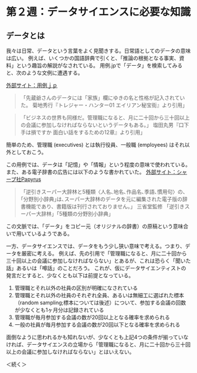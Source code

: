 # 第２週：データサイエンスに必要な知識{#requisite}

## データとは{#what_data}

我々は日常、データという言葉をよく見聞きする。日常語としてのデータの意味は広い。
例えば、いくつかの国語辞典で引くと、「推論の根拠となる事実、資料」という趣旨の解説がなされている。
用例.jpで「データ」を検索してみると、次のような文例に遭遇する。

[外部サイト：用例ｊｐ](http://yourei.jp){target="_blank"}

> 「先蔵爺さんのデータには「家族」欄にゆきの名と性格が記入されていた。
> 菊地秀行『トレジャー・ハンター01 エイリアン秘宝街』より引用」

>「ビジネスの世界も同様だ。管理職になると、月に二十回から三十回以上の会議に参加しなければならないというデータもある。」
> 塩田丸男『口下手は損ですか 面白い話をするための12章』より引用」

簡単のため、管理職 (executives) とは執行役員、一般職 (employees) はそれ以外としておこう。

この用例では、データは「記憶」や「情報」という程度の意味で使われている。また、ある電子辞書の広告には以下のような書かれていた。
[外部サイト：シャープ社Papyrus](https://jp.sharp/papyrus/lineup/pw-at750/contents.html){target="_blank"}


> 「逆引きスーパー大辞林と5種類〈人名､地名､作品名､季語､慣用句〉の、｢分野別小辞典｣は､スーパー大辞林のデータを元に編集された電子版の辞書機能であり、書籍版は刊行されておりません。」
> 三省堂監修 「逆引きスーパー大辞林」「5種類の分野別小辞典」

この文脈では、「データ」をコピー元（オリジナルの辞書）の原稿という意味合いで用いているようである。


一方、データサイエンスでは、データをもう少し狭い意味で考える。つまり、データを厳密に考える。
例えば、先の引用で「管理職になると、月に二十回から三十回以上の会議に参加しなければならない」とあるが、これは恐らく「聞いた話」あるいは「噂話」のことだろう。
これが、仮にデータサイエンティストの発言だとすると、少なくとも以下は前提となっている。

1. 管理職とそれ以外の社員の区別が明確になされている
2. 管理職とそれ以外の社員のそれぞれ全員、あるいは無細工に選ばれた標本（random sampling;標本については後述）について、参加する会議の回数が少なくとも1ヶ月分は記録されている
3. 管理職が毎月参加する会議の数が20回以上となる確率を求められる
4. 一般の社員が毎月参加する会議の数が20回以下となる確率を求められる


面倒なように思われるかも知れないが、少なくとも上記4つの条件が揃っていなければ、データサイエンスの立場から「管理職になると、月に二十回から三十回以上の会議に参加しなければならない」とはいえない。

＜続く＞